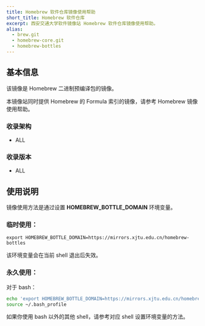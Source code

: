 ```yaml
---
title: Homebrew 软件仓库镜像使用帮助
short_title: Homebrew 软件仓库
excerpt: 西安交通大学软件镜像站 Homebrew 软件仓库镜像使用帮助。
alias:
  - brew.git
  - homebrew-core.git
  - homebrew-bottles
---
```


## 基本信息

该镜像是 Homebrew 二进制预编译包的镜像。

本镜像站同时提供 Homebrew 的 Formula 索引的镜像，请参考 Homebrew 镜像使用帮助。

### 收录架构

- ALL

### 收录版本

- ALL

## 使用说明

镜像使用方法是通过设置 **HOMEBREW_BOTTLE_DOMAIN** 环境变量。

### 临时使用：

```shell
export HOMEBREW_BOTTLE_DOMAIN=https://mirrors.xjtu.edu.cn/homebrew-bottles
```

该环境变量会在当前 shell 退出后失效。

### 永久使用：

对于 bash：

```bash
echo 'export HOMEBREW_BOTTLE_DOMAIN=https://mirrors.xjtu.edu.cn/homebrew-bottles' >> ~/.bash_profile
source ~/.bash_profile
```

如果你使用 bash 以外的其他 shell，请参考对应 shell 设置环境变量的方法。
